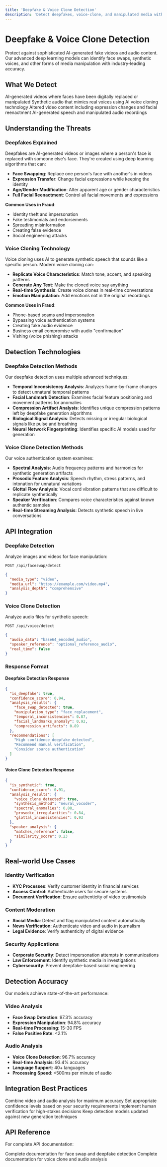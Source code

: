 ```yaml
---
title: 'Deepfake & Voice Clone Detection'
description: 'Detect deepfakes, voice-clone, and manipulated media with our advanced AI models.'
---
```


# Deepfake & Voice Clone Detection

Protect against sophisticated AI-generated fake videos and audio content. Our advanced deep learning models can identify face swaps, synthetic voices, and other forms of media manipulation with industry-leading accuracy.

## What We Detect

<CardGroup cols={2}>
  <Card
    title="Face Swap Deepfakes"
    icon="face-grin-beam"
  >
    AI-generated videos where faces have been digitally replaced or manipulated
  </Card>
  <Card
    title="Voice Clones"
    icon="microphone"
  >
    Synthetic audio that mimics real voices using AI voice cloning technology
  </Card>
  <Card
    title="Video Manipulation"
    icon="video"
  >
    Altered video content including expression changes and facial reenactment
  </Card>
  <Card
    title="Audio Synthesis"
    icon="waveform-lines"
  >
    AI-generated speech and manipulated audio recordings
  </Card>
</CardGroup>

## Understanding the Threats

### Deepfakes Explained
Deepfakes are AI-generated videos or images where a person's face is replaced with someone else's face. They're created using deep learning algorithms that can:

- **Face Swapping**: Replace one person's face with another's in videos
- **Expression Transfer**: Change facial expressions while keeping the identity
- **Age/Gender Modification**: Alter apparent age or gender characteristics
- **Full Facial Reenactment**: Control all facial movements and expressions

**Common Uses in Fraud**:
- Identity theft and impersonation
- Fake testimonials and endorsements
- Spreading misinformation
- Creating false evidence
- Social engineering attacks

### Voice Cloning Technology
Voice cloning uses AI to generate synthetic speech that sounds like a specific person. Modern voice cloning can:

- **Replicate Voice Characteristics**: Match tone, accent, and speaking patterns
- **Generate Any Text**: Make the cloned voice say anything
- **Real-time Synthesis**: Create voice clones in real-time conversations
- **Emotion Manipulation**: Add emotions not in the original recordings

**Common Uses in Fraud**:
- Phone-based scams and impersonation
- Bypassing voice authentication systems
- Creating fake audio evidence
- Business email compromise with audio "confirmation"
- Vishing (voice phishing) attacks

## Detection Technologies

### Deepfake Detection Methods

Our deepfake detection uses multiple advanced techniques:

- **Temporal Inconsistency Analysis**: Analyzes frame-by-frame changes to detect unnatural temporal patterns
- **Facial Landmark Detection**: Examines facial feature positioning and movement patterns for anomalies
- **Compression Artifact Analysis**: Identifies unique compression patterns left by deepfake generation algorithms
- **Biological Signal Analysis**: Detects missing or irregular biological signals like pulse and breathing
- **Neural Network Fingerprinting**: Identifies specific AI models used for generation

### Voice Clone Detection Methods

Our voice authentication system examines:

- **Spectral Analysis**: Audio frequency patterns and harmonics for synthetic generation artifacts
- **Prosodic Feature Analysis**: Speech rhythm, stress patterns, and intonation for unnatural variations
- **Glottal Flow Analysis**: Vocal cord vibration patterns that are difficult to replicate synthetically
- **Speaker Verification**: Compares voice characteristics against known authentic samples
- **Real-time Streaming Analysis**: Detects synthetic speech in live conversations

## API Integration

### Deepfake Detection

Analyze images and videos for face manipulation:

```bash
POST /api/faceswap/detect
```

```json
{
  "media_type": "video",
  "media_url": "https://example.com/video.mp4",
  "analysis_depth": "comprehensive"
}
```

### Voice Clone Detection

Analyze audio files for synthetic speech:

```bash
POST /api/voice/detect
```

```json
{
  "audio_data": "base64_encoded_audio",
  "speaker_reference": "optional_reference_audio",
  "real_time": false
}
```

### Response Format

#### Deepfake Detection Response

```json
{
  "is_deepfake": true,
  "confidence_score": 0.94,
  "analysis_results": {
    "face_swap_detected": true,
    "manipulation_type": "face_replacement",
    "temporal_inconsistencies": 0.87,
    "facial_landmarks_anomaly": 0.92,
    "compression_artifacts": 0.89
  },
  "recommendations": [
    "High confidence deepfake detected",
    "Recommend manual verification",
    "Consider source authentication"
  ]
}
```

#### Voice Clone Detection Response

```json
{
  "is_synthetic": true,
  "confidence_score": 0.91,
  "analysis_results": {
    "voice_clone_detected": true,
    "synthesis_method": "neural_vocoder",
    "spectral_anomalies": 0.88,
    "prosodic_irregularities": 0.84,
    "glottal_inconsistencies": 0.93
  },
  "speaker_analysis": {
    "matches_reference": false,
    "similarity_score": 0.23
  }
}
```

## Real-world Use Cases

### Identity Verification
- **KYC Processes**: Verify customer identity in financial services
- **Access Control**: Authenticate users for secure systems
- **Document Verification**: Ensure authenticity of video testimonials

### Content Moderation
- **Social Media**: Detect and flag manipulated content automatically
- **News Verification**: Authenticate video and audio in journalism
- **Legal Evidence**: Verify authenticity of digital evidence

### Security Applications
- **Corporate Security**: Detect impersonation attempts in communications
- **Law Enforcement**: Identify synthetic media in investigations
- **Cybersecurity**: Prevent deepfake-based social engineering

## Detection Accuracy

Our models achieve state-of-the-art performance:

### Video Analysis
- **Face Swap Detection**: 97.3% accuracy
- **Expression Manipulation**: 94.8% accuracy
- **Real-time Processing**: 15-30 FPS
- **False Positive Rate**: <2.1%

### Audio Analysis
- **Voice Clone Detection**: 96.7% accuracy
- **Real-time Analysis**: 93.4% accuracy
- **Language Support**: 40+ languages
- **Processing Speed**: <500ms per minute of audio

## Integration Best Practices

<CardGroup cols={2}>
  <Card
    title="Multi-Modal Analysis"
    icon="layers"
  >
    Combine video and audio analysis for maximum accuracy
  </Card>
  <Card
    title="Confidence Thresholds"
    icon="gauge"
  >
    Set appropriate confidence levels based on your security requirements
  </Card>
  <Card
    title="Human Review"
    icon="user-check"
  >
    Implement human verification for high-stakes decisions
  </Card>
  <Card
    title="Continuous Updates"
    icon="refresh"
  >
    Keep detection models updated against new generation techniques
  </Card>
</CardGroup>

## API Reference

For complete API documentation:

<CardGroup cols={2}>
  <Card
    title="Deepfake Detection APIs"
    icon="video"
    href="/api-reference/faceswap/detect"
  >
    Complete documentation for face swap and deepfake detection
  </Card>
  <Card
    title="Voice Detection APIs"
    icon="microphone"
    href="/api-reference/voice/detect"
  >
    Complete documentation for voice clone and audio analysis
  </Card>
</CardGroup>